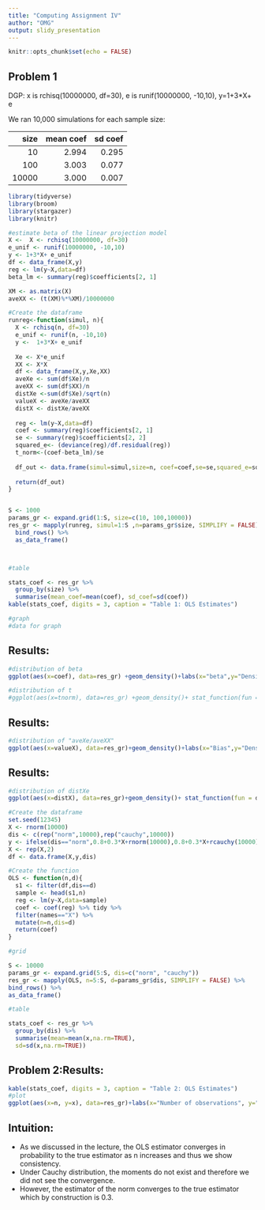 ---
title: "Computing Assignment IV"
author: "OMG" 
output: slidy_presentation
---

```{r setup, include=FALSE}
knitr::opts_chunk$set(echo = FALSE)
```

## Problem 1
DGP: x is rchisq(10000000, df=30), e is runif(10000000, -10,10), y=1+3*X+ e

We ran 10,000 simulations for each sample size:


|  size| mean coef| sd coef|
|-----:|---------:|-------:|
|    10|     2.994|   0.295|
|   100|     3.003|   0.077|
| 10000|     3.000|   0.007|

```{r include=FALSE}
library(tidyverse)
library(broom)
library(stargazer)
library(knitr)

#estimate beta of the linear projection model
X <-  X <- rchisq(10000000, df=30)
e_unif <- runif(10000000, -10,10)
y <- 1+3*X+ e_unif
df <- data_frame(X,y)
reg <- lm(y~X,data=df) 
beta_lm <- summary(reg)$coefficients[2, 1]

XM <- as.matrix(X)
aveXX <- (t(XM)%*%XM)/10000000

#Create the dataframe
runreg<-function(simul, n){
  X <- rchisq(n, df=30)
  e_unif <- runif(n, -10,10)
  y <-  1+3*X+ e_unif
  
  Xe <- X*e_unif
  XX <- X*X
  df <- data_frame(X,y,Xe,XX)
  aveXe <- sum(df$Xe)/n
  aveXX <- sum(df$XX)/n
  distXe <-sum(df$Xe)/sqrt(n)
  valueX <- aveXe/aveXX
  distX <- distXe/aveXX
  
  reg <- lm(y~X,data=df) 
  coef <- summary(reg)$coefficients[2, 1]
  se <- summary(reg)$coefficients[2, 2]
  squared_e<- (deviance(reg)/df.residual(reg))
  t_norm<-(coef-beta_lm)/se
  
  df_out <- data.frame(simul=simul,size=n, coef=coef,se=se,squared_e=squared_e, tnorm=t_norm, aveXX=aveXX, valueX=valueX, distX=distX)
  
  return(df_out)
}


S <- 1000
params_gr <- expand.grid(1:S, size=c(10, 100,10000))
res_gr <- mapply(runreg, simul=1:S ,n=params_gr$size, SIMPLIFY = FALSE) %>%
  bind_rows() %>%
  as_data_frame()



#table

stats_coef <- res_gr %>%
  group_by(size) %>%
  summarise(mean_coef=mean(coef), sd_coef=sd(coef))
kable(stats_coef, digits = 3, caption = "Table 1: OLS Estimates")

#graph
#data for graph
```

## Results:

```{r}
#distribution of beta
ggplot(aes(x=coef), data=res_gr) +geom_density()+labs(x="beta",y="Density",title="Distribution of Beta")+facet_grid(size~.) 

#distribution of t
#ggplot(aes(x=tnorm), data=res_gr) +geom_density()+ stat_function(fun = dnorm, colour = "red")+labs(x="t",y="Density",title="Distribution of t")+facet_grid(size~.) 
```

## Results:

```{r}
#distribution of "aveXe/aveXX"
ggplot(aes(x=valueX), data=res_gr)+geom_density()+labs(x="Bias",y="Density",title="Bias in Beta")+facet_grid(.~size)
```

## Results:

```{r}
#distribution of distXe
ggplot(aes(x=distX), data=res_gr)+geom_density()+ stat_function(fun = dnorm, args = list(mean = mean(res_gr$valueX), sd = sqrt((100/3)/aveXX)), colour = "red")+labs(x="sqrt(n)*Bias",y="Density",title="sqrt(n) * Bias in Beta")+facet_grid(size~.)
```



```{r include=FALSE}

#Create the dataframe
set.seed(12345)
X <- rnorm(10000)
dis <- c(rep("norm",10000),rep("cauchy",10000))
y <- ifelse(dis=="norm",0.8+0.3*X+rnorm(10000),0.8+0.3*X+rcauchy(10000))
X <- rep(X,2)
df <- data.frame(X,y,dis)

#Create the function
OLS <- function(n,d){
  s1 <- filter(df,dis==d)   
  sample <- head(s1,n)  
  reg <- lm(y~X,data=sample) 
  coef <- coef(reg) %>% tidy %>%
  filter(names=="X") %>%
  mutate(n=n,dis=d)
  return(coef)
}

#grid 

S <- 10000
params_gr <- expand.grid(5:S, dis=c("norm", "cauchy"))
res_gr <- mapply(OLS, n=5:S, d=params_gr$dis, SIMPLIFY = FALSE) %>%
bind_rows() %>%
as_data_frame()

#table

stats_coef <- res_gr %>%
  group_by(dis) %>%
  summarise(mean=mean(x,na.rm=TRUE),
  sd=sd(x,na.rm=TRUE))

```




## Problem 2:Results:

```{r}
kable(stats_coef, digits = 3, caption = "Table 2: OLS Estimates")
#plot
ggplot(aes(x=n, y=x), data=res_gr)+labs(x="Number of observations", y="OLS Estimation",title = "The OLS estimator as a function of sample size n")+geom_point()+facet_grid(dis~.)+geom_hline(aes(yintercept=mean),colour="red",linetype="dashed",data=stats_coef)+geom_text(aes(0,mean,label=round(mean,2),vjust=-0.5,hjust=-1),size=3.5,data=stats_coef)+theme(plot.title=element_text(hjust=0.5,size=rel(1.2)))

```


## Intuition:
- As we discussed in the lecture, the OLS estimator converges in probability to the true estimator as n increases and thus we show consistency.  
- Under Cauchy distribution, the moments do not exist and therefore we did not see the convergence.  
- However, the estimator of the norm converges to the true estimator which by construction is 0.3.  

